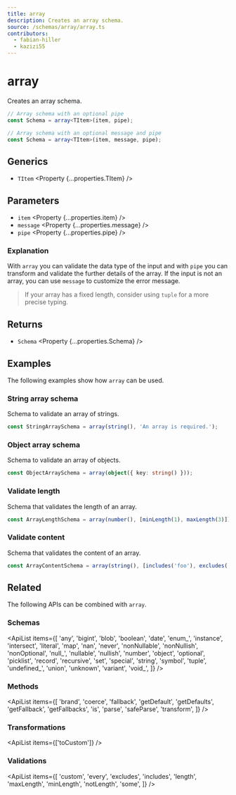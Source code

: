 ```yaml
---
title: array
description: Creates an array schema.
source: /schemas/array/array.ts
contributors:
  - fabian-hiller
  - kazizi55
---
```



# array

Creates an array schema.

```ts
// Array schema with an optional pipe
const Schema = array<TItem>(item, pipe);

// Array schema with an optional message and pipe
const Schema = array<TItem>(item, message, pipe);
```

## Generics

- `TItem` <Property {...properties.TItem} />

## Parameters

- `item` <Property {...properties.item} />
- `message` <Property {...properties.message} />
- `pipe` <Property {...properties.pipe} />

### Explanation

With `array` you can validate the data type of the input and with `pipe` you can transform and validate the further details of the array. If the input is not an array, you can use `message` to customize the error message.

> If your array has a fixed length, consider using <Link href="../tuple/">`tuple`</Link> for a more precise typing.

## Returns

- `Schema` <Property {...properties.Schema} />

## Examples

The following examples show how `array` can be used.

### String array schema

Schema to validate an array of strings.

```ts
const StringArraySchema = array(string(), 'An array is required.');
```

### Object array schema

Schema to validate an array of objects.

```ts
const ObjectArraySchema = array(object({ key: string() }));
```

### Validate length

Schema that validates the length of an array.

```ts
const ArrayLengthSchema = array(number(), [minLength(1), maxLength(3)]);
```

### Validate content

Schema that validates the content of an array.

```ts
const ArrayContentSchema = array(string(), [includes('foo'), excludes('bar')]);
```

## Related

The following APIs can be combined with `array`.

### Schemas

<ApiList
  items={[
    'any',
    'bigint',
    'blob',
    'boolean',
    'date',
    'enum_',
    'instance',
    'intersect',
    'literal',
    'map',
    'nan',
    'never',
    'nonNullable',
    'nonNullish',
    'nonOptional',
    'null_',
    'nullable',
    'nullish',
    'number',
    'object',
    'optional',
    'picklist',
    'record',
    'recursive',
    'set',
    'special',
    'string',
    'symbol',
    'tuple',
    'undefined_',
    'union',
    'unknown',
    'variant',
    'void_',
  ]}
/>

### Methods

<ApiList
  items={[
    'brand',
    'coerce',
    'fallback',
    'getDefault',
    'getDefaults',
    'getFallback',
    'getFallbacks',
    'is',
    'parse',
    'safeParse',
    'transform',
  ]}
/>

### Transformations

<ApiList items={['toCustom']} />

### Validations

<ApiList
  items={[
    'custom',
    'every',
    'excludes',
    'includes',
    'length',
    'maxLength',
    'minLength',
    'notLength',
    'some',
  ]}
/>
